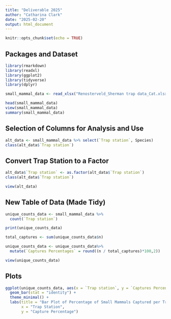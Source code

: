 ```yaml
---
title: "Deliverable 2025"
author: "Catharina Clark"
date: "2025-02-20"
output: html_document
---
```


```r
knitr::opts_chunk$set(echo = TRUE)
```

## Packages and Dataset

```r

library(rmarkdown)
library(readxl)
library(ggplot2)
library(tidyverse)
library(dplyr)

small_mammal_data <- read_xlsx("Renosterveld_Sherman trap data_Cat.xlsx")

head(small_mammal_data)
view(small_mammal_data)
summary(small_mammal_data)
```
## Selection of Columns for Analysis and Use

```r

alt_data <- small_mammal_data %>% select(`Trap station`, Species)
class(alt_data$`Trap station`)

```

## Convert Trap Station to a Factor

```r

alt_data$`Trap station` <- as.factor(alt_data$`Trap station`)
class(alt_data$`Trap station`)

view(alt_data)

```
## New Table of Data (Made Tidy)

```r

unique_counts_data <- small_mammal_data %>%
  count(`Trap station`)

print(unique_counts_data)

total_captures <- sum(unique_counts_data$n)

unique_counts_data <- unique_counts_data%>%
  mutate(`Captures Percentages` = round((n / total_captures)*100,2))

view(unique_counts_data)

```

## Plots

```r

ggplot(unique_counts_data, aes(x = `Trap station`, y = `Captures Percentages`)) +
  geom_bar(stat = "identity") + 
  theme_minimal() + 
  labs(title = "Bar Plot of Percentage of Small Mammals Captured per Trap Station", 
       x = "Trap Station", 
       y = "Capture Percentage")


```

